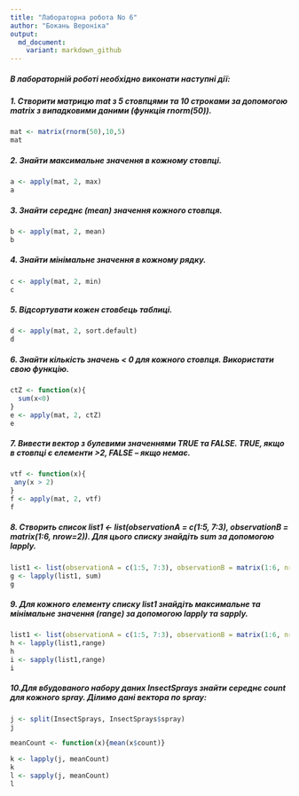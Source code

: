 ---
title: "Лабораторна робота No 6"
author: "Бокань Вероніка"
output:
  md_document:
    variant: markdown_github
---

##### В лабораторній роботі необхідно виконати наступні дії:
##### 1. Створити матрицю mat з 5 стовпцями та 10 строками за допомогою matrix з випадковими даними (функція rnorm(50)).
```{r}
mat <- matrix(rnorm(50),10,5)
mat
```

##### 2. Знайти максимальне значення в кожному стовпці.
```{r}
a <- apply(mat, 2, max)
a
```

##### 3. Знайти середнє (mean) значення кожного стовпця.
```{r}
b <- apply(mat, 2, mean)
b
```

##### 4. Знайти мінімальне значення в кожному рядку.
```{r}
c <- apply(mat, 2, min)
c
```

##### 5. Відсортувати кожен стовбець таблиці.
```{r}
d <- apply(mat, 2, sort.default)
d
```


##### 6. Знайти кількість значень < 0 для кожного стовпця. Використати свою функцію.
```{r}
ctZ <- function(x){
  sum(x<0)
}
e <- apply(mat, 2, ctZ)
e
```

##### 7. Вивести вектор з булевими значеннями TRUE та FALSE. TRUE, якщо в стовпці є елементи >2, FALSE – якщо немає.
```{r}

vtf <- function(x){
 any(x > 2)
}
f <- apply(mat, 2, vtf)
f
```

##### 8. Створить список list1 <- list(observationA = c(1:5, 7:3), observationB = matrix(1:6, nrow=2)). Для цього списку знайдіть sum за допомогою lapply.
```{r}
list1 <- list(observationA = c(1:5, 7:3), observationB = matrix(1:6, nrow=2))
g <- lapply(list1, sum)
g

```

##### 9. Для кожного елементу списку list1 знайдіть максимальне та мінімальне значення (range) за допомогою lapply та sapply.
```{r}
list1 <- list(observationA = c(1:5, 7:3), observationB = matrix(1:6, nrow=2))
h <- lapply(list1,range)
h
i <- sapply(list1,range)
i
```


##### 10.Для вбудованого набору даних InsectSprays знайти середнє count для кожного spray. Ділимо дані вектора по spray:
```{r}
j <- split(InsectSprays, InsectSprays$spray)
j

meanCount <- function(x){mean(x$count)}

k <- lapply(j, meanCount)
k
l <- sapply(j, meanCount)
l

```

